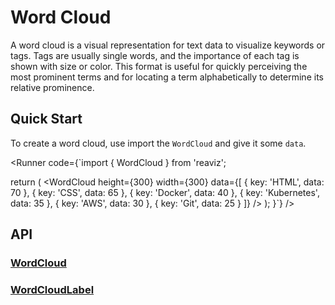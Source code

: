 
<Meta of={Stories} />

# Word Cloud

A word cloud is a visual representation for text data to visualize keywords or tags. 
Tags are usually single words, and the importance of each tag is shown with size or color. 
This format is useful for quickly perceiving the most prominent terms and for locating a 
term alphabetically to determine its relative prominence.

## Quick Start
To create a word cloud, use import the `WordCloud` and give it some `data`.

<Runner code={`import { WordCloud } from 'reaviz';

  return (
    <WordCloud
      height={300}
      width={300}
      data={[
        { key: 'HTML', data: 70 },
        { key: 'CSS', data: 65 },
        { key: 'Docker', data: 40 },
        { key: 'Kubernetes', data: 35 },
        { key: 'AWS', data: 30 },
        { key: 'Git', data: 25 }
      ]}
    />
  );
}`}
/>

## API
### [WordCloud](https://github.com/reaviz/reaviz/blob/master/src/WordCloud/WordCloud.tsx)
<PropsTable name="WordCloud" />

### [WordCloudLabel](https://github.com/reaviz/reaviz/blob/master/src/WordCloud/WordCloudLabel.tsx)
<PropsTable name="WordCloudLabel" />